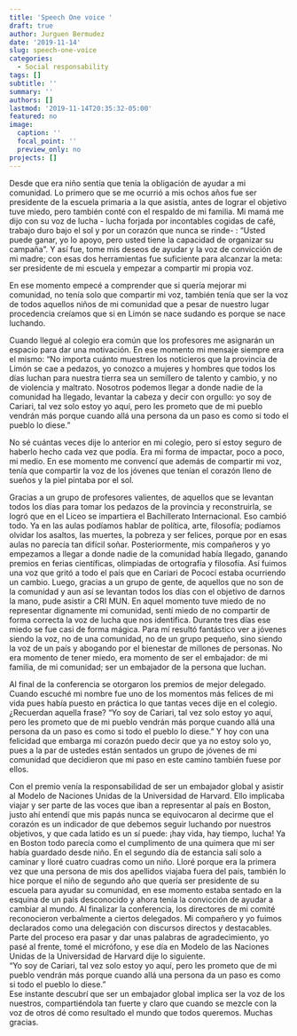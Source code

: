 ```yaml
---
title: 'Speech One voice '
draft: true
author: Jurguen Bermudez
date: '2019-11-14'
slug: speech-one-voice
categories:
  - Social responsability
tags: []
subtitle: ''
summary: ''
authors: []
lastmod: '2019-11-14T20:35:32-05:00'
featured: no
image:
  caption: ''
  focal_point: ''
  preview_only: no
projects: []
---
```

Desde que era niño sentía que tenía la obligación de ayudar a mi comunidad. Lo primero que se me ocurrió a mis ochos años fue ser presidente de la escuela primaria a la que asistía, antes de lograr el objetivo tuve miedo, pero también conté con el respaldo de mi familia. Mi mamá me dijo con su voz de lucha - lucha forjada por incontables cogidas de café, trabajo duro bajo el sol y por un corazón que nunca se rinde- : “Usted puede ganar, yo lo apoyo, pero usted tiene la capacidad de organizar su campaña”. Y así fue, tome mis deseos de ayudar y la voz de convicción de mi madre; con esas dos herramientas fue suficiente para alcanzar la meta: ser presidente de mi escuela y empezar a compartir mi propia voz. 

En ese momento empecé a comprender que si quería mejorar mi comunidad, no tenía solo que compartir mi voz, también tenía que ser la voz de todos aquellos niños de mi comunidad que a pesar de nuestro lugar procedencia creíamos que si en Limón se nace sudando es porque se nace luchando. 

Cuando llegué al colegio era común que los profesores me asignarán un espacio para dar una motivación. En ese momento mi mensaje siempre era el mismo:
“No importa cuánto muestren los noticieros que la provincia de Limón se cae a pedazos, yo conozco a mujeres y hombres que todos los días luchan para nuestra tierra sea un semillero de talento y cambio, y no de violencia y maltrato. Nosotros podemos llegar a donde nadie de la comunidad ha llegado, levantar la cabeza y decir con orgullo: yo soy de Cariari, tal vez solo estoy yo aquí, pero les prometo que de mi pueblo vendrán más porque cuando allá una persona da un paso es como si todo el pueblo lo diese.” 

No sé cuántas veces dije lo anterior en mi colegio, pero sí estoy seguro de haberlo hecho cada vez que podía. Era mi forma de impactar, poco a poco, mi medio. En ese momento me convencí que además de compartir mi voz, tenía que compartir la voz de los jóvenes que tenían el corazón lleno de sueños y la piel pintaba por el sol. 

Gracias a un grupo de profesores valientes, de aquellos que se levantan todos los días para tomar los pedazos de la provincia y reconstruirla, se logró que en el Liceo se impartiera el Bachillerato Internacional. Eso cambió todo.  Ya en las aulas podíamos hablar de política, arte, filosofía; podíamos olvidar los asaltos, las muertes, la pobreza y ser felices, porque por en esas aulas no parecía tan difícil soñar. Posteriormente, mis compañeros y yo empezamos a llegar a donde nadie de la comunidad había llegado, ganando premios en ferias científicas, olimpiadas de ortografía y filosofía. Así fuimos una voz que gritó a todo el país que en Cariari de Pococí estaba ocurriendo un cambio. 
Luego, gracias a un grupo de gente, de aquellos que no son de la comunidad y aun así se levantan todos los días con el objetivo de darnos la mano, pude asistir a CRI MUN. En aquel momento tuve miedo de no representar dignamente mi comunidad, sentí miedo de no compartir de forma correcta la voz de lucha que nos identifica. Durante tres días ese miedo se fue casi de forma mágica. Para mí resultó fantástico ver a jóvenes siendo la voz, no de una comunidad, no de un grupo pequeño, sino siendo la voz de un país y abogando por el bienestar de millones de personas. No era momento de tener miedo, era momento de ser el embajador: de mi familia, de mi comunidad; ser un embajador de la persona que luchan. 

Al final de la conferencia se otorgaron los premios de mejor delegado. Cuando escuché mi nombre fue uno de los momentos más felices de mi vida pues había puesto en práctica lo que tantas veces dije en el colegio. ¿Recuerdan aquella frase? “Yo soy de Cariari, tal vez solo estoy yo aquí, pero les prometo que de mi pueblo vendrán más porque cuando allá una persona da un paso es como si todo el pueblo lo diese.”  Y hoy con una felicidad que embarga mi corazón puedo decir que ya no estoy solo yo, pues a la par de ustedes están sentados un grupo de jóvenes de mi comunidad que decidieron que mi paso en este camino también fuese por ellos.  

Con el premio venía la responsabilidad de ser un embajador global y asistir al Modelo de Naciones Unidas de la Universidad de Harvard. Ello implicaba viajar y ser parte de las voces que iban a representar al país en Boston, justo ahí entendí que mis papás nunca se equivocaron al decirme que el corazón es un indicador de que debemos seguir luchando por nuestros objetivos, y que cada latido es un sí puede: ¡hay vida, hay tiempo, lucha!
Ya en Boston todo parecía como el cumplimento de una quimera que mi ser había guardado desde niño. En el segundo día de estancia salí solo a caminar y lloré cuatro cuadras como un niño. Lloré porque era la primera vez que una persona de mis dos apellidos viajaba fuera del país, también lo hice porque el niño de segundo año que quería ser presidente de su escuela para ayudar su comunidad, en ese momento estaba sentado en la esquina de un país desconocido y ahora tenía la convicción de ayudar a cambiar al mundo. 
Al finalizar la conferencia, los directores de mi comité reconocieron verbalmente a ciertos delegados. Mi compañero y yo fuimos declarados como una delegación con discursos directos y destacables. Parte del proceso era pasar y dar unas palabras de agradecimiento, yo pasé al frente, tomé el micrófono, y ese día en Modelo de las Naciones Unidas de la Universidad de Harvard dije lo siguiente.   
“Yo soy de Cariari, tal vez solo estoy yo aquí, pero les prometo que de mi pueblo vendrán más porque cuando allá una persona da un paso es como si todo el pueblo lo diese.”  
Ese instante descubrí que ser un embajador global implica ser la voz de los nuestros, compartiéndola tan fuerte y claro que cuando se mezcle con la voz de otros dé como resultado el mundo que todos queremos. 
Muchas gracias. 
